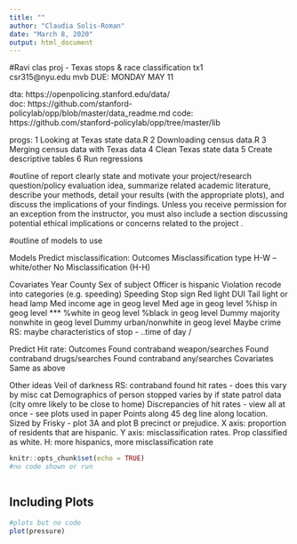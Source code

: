 ```yaml
---
title: ""
author: "Claudia Solis-Roman"
date: "March 8, 2020"
output: html_document
---
```


#Ravi clas proj - Texas stops & race classification 
tx1  
csr315@nyu.edu  mvb
DUE: MONDAY MAY 11

 dta: https://openpolicing.stanford.edu/data/  
 doc: https://github.com/stanford-policylab/opp/blob/master/data_readme.md
 code: https://github.com/stanford-policylab/opp/tree/master/lib

 progs: 
   1 Looking at Texas state data.R
   2 Downloading census data.R
   3 Merging census data with Texas data
   4 Clean Texas state data
   5 Create descriptive tables
   6 Run regressions

#outline of report
clearly state and motivate your project/research question/policy evaluation idea, 
summarize related academic literature, 
describe your methods, 
detail your results (with the appropriate plots), and 
discuss the implications of your findings. 
Unless you receive permission for an exception from the instructor, you must also include a section discussing potential ethical implications or concerns related to the project .

#outline of models to use

Models
Predict misclassification:
Outcomes
  Misclassification type H-W -- white/other
  No Misclassification (H-H)

Covariates
  Year
  County
  Sex of subject
  Officer is hispanic
  Violation recode into categories (e.g. speeding)
  Speeding
  Stop sign
  Red light
  DUI
  Tail light or head lamp
  Med income age in geog level
  Med age in geog level
  %hisp in geog level ***
  %white in geog level
  %black in geog level
  Dummy majority nonwhite in geog level
  Dummy urban/nonwhite in geog level
  Maybe crime 
  RS: maybe characteristics of stop - ..time of day / 

Predict Hit rate:
Outcomes
  Found contraband weapon/searches
  Found contraband drugs/searches
  Found contraband any/searches
Covariates
  Same as above


Other ideas
Veil of darkness
RS: contraband found hit rates - does this vary by misc cat
Demographics of person stopped varies by if state patrol data (city omre likely to be close to home)
Discrepancies of hit rates - view all at once - see plots used in paper
Points along 45 deg line along location. Sized by 
Frisky - plot 3A and plot B precinct or prejudice. X axis: proportion of residents that are hispanic. Y axis: misclassification rates. Prop classified as white. H: more hispanics, more misclassification rate


```r
knitr::opts_chunk$set(echo = TRUE)
#no code shown or run
```

```r

```

## Including Plots

```r
#plots but no code
plot(pressure)
```

